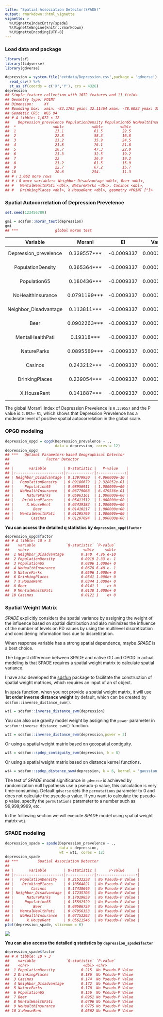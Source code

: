 ```yaml
---
title: "Spatial Association Detector(SPADE)"
output: rmarkdown::html_vignette
vignette: >
  %\VignetteIndexEntry{spade}
  %\VignetteEngine{knitr::rmarkdown}
  %\VignetteEncoding{UTF-8}
---
```




### Load data and package


``` r
library(sf)
library(tidyverse)
library(gdverse)

depression = system.file('extdata/Depression.csv',package = 'gdverse') %>%
  read_csv() %>%
  st_as_sf(coords = c('X','Y'), crs = 4326)
depression
## Simple feature collection with 1072 features and 11 fields
## Geometry type: POINT
## Dimension:     XY
## Bounding box:  xmin: -83.1795 ymin: 32.11464 xmax: -78.6023 ymax: 35.17354
## Geodetic CRS:  WGS 84
## # A tibble: 1,072 × 12
##    Depression_prevelence PopulationDensity Population65 NoHealthInsurance
##  *                 <dbl>             <dbl>        <dbl>             <dbl>
##  1                  23.1              61.5         22.5              7.98
##  2                  22.8              58.3         16.8             11.0 
##  3                  23.2              35.9         24.5              9.31
##  4                  21.8              76.1         21.8             13.2 
##  5                  20.7              47.3         22.0             11   
##  6                  21.3              32.5         19.2             13.0 
##  7                  22                36.9         19.2             10.8 
##  8                  21.2              61.5         15.9              8.57
##  9                  22.7              67.2         15.7             17.8 
## 10                  20.6             254.          11.3             12.7 
## # ℹ 1,062 more rows
## # ℹ 8 more variables: Neighbor_Disadvantage <dbl>, Beer <dbl>,
## #   MentalHealthPati <dbl>, NatureParks <dbl>, Casinos <dbl>,
## #   DrinkingPlaces <dbl>, X.HouseRent <dbl>, geometry <POINT [°]>
```

### Spatial Autocorrelation of Depression Prevelence


``` r
set.seed(123456789)

gmi = sdsfun::moran_test(depression)
gmi
## ***                 global moran test
```


-----------------------------------------------------------------------------------
       Variable             MoranI          EI         VarI       zI        pI     
----------------------- -------------- ------------ ----------- ------- -----------
 Depression_prevelence   0.339557***    -0.0009337   0.0003192   19.06   2.892e-81 

   PopulationDensity     0.365364***    -0.0009337   0.0003192   20.5    1.052e-93 

     Population65        0.180436***    -0.0009337   0.0003192   10.15   1.641e-24 

   NoHealthInsurance     0.0791199***   -0.0009337   0.0003192   4.48    3.724e-06 

 Neighbor_Disadvantage   0.113811***    -0.0009337   0.0003192   6.422   6.723e-11 

         Beer            0.0902263***   -0.0009337   0.0003192   5.102   1.68e-07  

   MentalHealthPati       0.19318***    -0.0009337   0.0003192   10.86   8.534e-28 

      NatureParks        0.0895589***   -0.0009337   0.0003192   5.065   2.045e-07 

        Casinos          0.243212***    -0.0009337   0.0003192   13.66   8.28e-43  

    DrinkingPlaces       0.239054***    -0.0009337   0.0003192   13.43   1.97e-41  

      X.HouseRent        0.141887***    -0.0009337   0.0003192   7.993   6.562e-16 
-----------------------------------------------------------------------------------



The global Moran'I Index of Depression Prevelence is `0.339557` and the P value is ` 2.892e-81`, which shows that Depression Prevelence has a moderate level of positive spatial autocorrelation in the global scale.

### OPGD modeling


``` r
depression_opgd = opgd(Depression_prevelence ~ .,
                       data = depression, cores = 12)
depression_opgd
## ***   Optimal Parameters-based Geographical Detector     
##                 Factor Detector            
## 
## |       variable        | Q-statistic |   P-value    |
## |:---------------------:|:-----------:|:------------:|
## | Neighbor_Disadvantage | 0.13979930  | 4.960000e-10 |
## |   PopulationDensity   | 0.09186679  | 2.328052e-01 |
## |     Population65      | 0.08956911  | 1.000000e+00 |
## |   NoHealthInsurance   | 0.06779068  | 6.479536e-01 |
## |      NatureParks      | 0.05963161  | 1.000000e+00 |
## |    DrinkingPlaces     | 0.05411512  | 1.000000e+00 |
## |      X.HouseRent      | 0.03439383  | 1.000000e+00 |
## |         Beer          | 0.01410217  | 1.000000e+00 |
## |   MentalHealthPati    | 0.01295799  | 1.000000e+00 |
## |        Casinos        | 0.01207694  | 1.000000e+00 |
```

**You can access the detailed q statistics by `depression_opgd$factor`**


``` r
depression_opgd$factor
## # A tibble: 10 × 3
##    variable              `Q-statistic` `P-value`
##    <chr>                         <dbl>     <dbl>
##  1 Neighbor_Disadvantage        0.140  4.96 e-10
##  2 PopulationDensity            0.0919 2.33 e- 1
##  3 Population65                 0.0896 1.000e+ 0
##  4 NoHealthInsurance            0.0678 6.48 e- 1
##  5 NatureParks                  0.0596 1.000e+ 0
##  6 DrinkingPlaces               0.0541 1.000e+ 0
##  7 X.HouseRent                  0.0344 1.000e+ 0
##  8 Beer                         0.0141 1    e+ 0
##  9 MentalHealthPati             0.0130 1.000e+ 0
## 10 Casinos                      0.0121 1    e+ 0
```

### Spatial Weight Matrix

*SPADE* explicitly considers the spatial variance by assigning the weight of the influence based on spatial distribution and also minimizes the influence of the number of levels on PD values by using the multilevel discretization and considering information loss due to discretization.

When response variable has a strong spatial dependence, maybe *SPADE* is a best choice.

The biggest difference between SPADE and native GD and OPGD in actual modeling is that SPADE requires a spatial weight matrix to calculate spatial variance.

I have also developed the [sdsfun](https://stscl.github.io/sdsfun/) package to facilitate the construction of spatial weight matrices, which requires an input of an sf object.

In `spade` function, when you not provide a spatial weight matrix, it will use **1st order inverse distance weight** by default, which can be created by `sdsfun::inverse_distance_swm()`.


``` r
wt1 = sdsfun::inverse_distance_swm(depression)
```

You can also use gravity model weight by assigning the `power` parameter in `sdsfun::inverse_distance_swm()` function.


``` r
wt2 = sdsfun::inverse_distance_swm(depression,power = 2)
```

Or using a spatial weight matrix based on geospatial contiguity.


``` r
wt3 = sdsfun::spdep_contiguity_swm(depression, k = 8)
```

Or using a spatial weight matrix based on distance kernel functions.


``` r
wt4 = sdsfun::spdep_distance_swm(depression, k = 6, kernel = 'gaussian')
```

The test of *SPADE* model significance in `gdverse` is achieved by randomization null hypothesis use a pseudo-p value, this calculation is very time-consuming. Default `gdverse` sets the `permutations` parameter to 0 and does not calculate the pseudo-p value. If you want to calculate the pseudo-p value, specify the `permutations` parameter to a number such as 99,999,9999, etc.

In the following section we will execute *SPADE* model using spatial weight matrix `wt1`.

### SPADE modeling


``` r
depression_spade = spade(Depression_prevelence ~ .,
                         data = depression,
                         wt = wt1, cores = 12)
depression_spade
## ***         Spatial Association Detector         
## 
## |       variable        | Q-statistic |      P-value      |
## |:---------------------:|:-----------:|:-----------------:|
## |   PopulationDensity   | 0.21532238  | No Pseudo-P Value |
## |    DrinkingPlaces     | 0.18564821  | No Pseudo-P Value |
## |        Casinos        | 0.17438646  | No Pseudo-P Value |
## | Neighbor_Disadvantage | 0.17235706  | No Pseudo-P Value |
## |      NatureParks      | 0.17019859  | No Pseudo-P Value |
## |     Population65      | 0.15592529  | No Pseudo-P Value |
## |         Beer          | 0.09506759  | No Pseudo-P Value |
## |   MentalHealthPati    | 0.07956353  | No Pseudo-P Value |
## |   NoHealthInsurance   | 0.07753293  | No Pseudo-P Value |
## |      X.HouseRent      | 0.05621546  | No Pseudo-P Value |
plot(depression_spade, slicenum = 6)
```

![](../man/figures/spade/spade-1.png)

**You can also access the detailed q statistics by `depression_spade$factor`**


``` r
depression_spade$factor
## # A tibble: 10 × 3
##    variable              `Q-statistic` `P-value`        
##    <chr>                         <dbl> <chr>            
##  1 PopulationDensity            0.215  No Pseudo-P Value
##  2 DrinkingPlaces               0.186  No Pseudo-P Value
##  3 Casinos                      0.174  No Pseudo-P Value
##  4 Neighbor_Disadvantage        0.172  No Pseudo-P Value
##  5 NatureParks                  0.170  No Pseudo-P Value
##  6 Population65                 0.156  No Pseudo-P Value
##  7 Beer                         0.0951 No Pseudo-P Value
##  8 MentalHealthPati             0.0796 No Pseudo-P Value
##  9 NoHealthInsurance            0.0775 No Pseudo-P Value
## 10 X.HouseRent                  0.0562 No Pseudo-P Value
```
